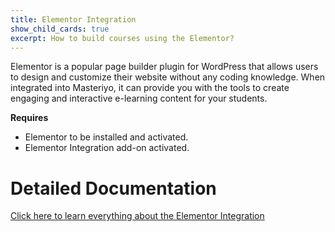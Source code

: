 ```yaml
---
title: Elementor Integration
show_child_cards: true
excerpt: How to build courses using the Elementor?
---
```


Elementor is a popular page builder plugin for WordPress that allows users to design and customize their website without any coding knowledge. When integrated into Masteriyo, it can provide you with the tools to create engaging and interactive e-learning content for your students.

**Requires**

- Elementor to be installed and activated.
- Elementor Integration add-on activated.

# Detailed Documentation

[Click here to learn everything about the Elementor Integration](https://docs.masteriyo.com/integrations/elementor-integration)